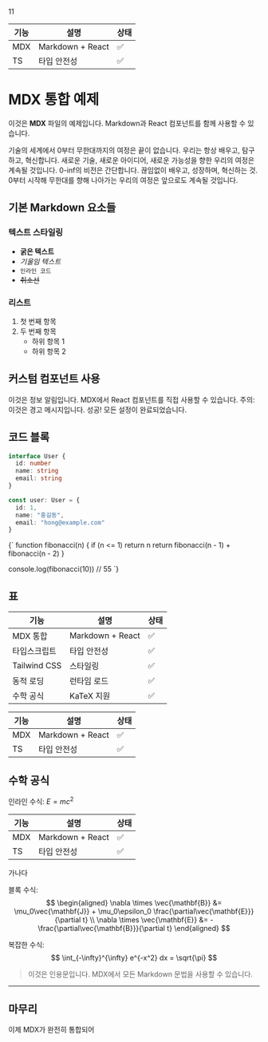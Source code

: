 11

| 기능 | 설명 | 상태 |
|------|------|------|
| MDX | Markdown + React | ✅ |
| TS | 타입 안전성 | ✅ |

# MDX 통합 예제

이것은 **MDX** 파일의 예제입니다. Markdown과 React 컴포넌트를 함께 사용할 수 있습니다.

기술의 세계에서 0부터 무한대까지의 여정은 끝이 없습니다. 우리는 항상 배우고, 탐구하고, 혁신합니다. 새로운 기술, 새로운 아이디어, 새로운 가능성을 향한 우리의 여정은 계속될 것입니다. 0-inf의 비전은 간단합니다. 끊임없이 배우고, 성장하며, 혁신하는 것. 0부터 시작해 무한대를 향해 나아가는 우리의 여정은 앞으로도 계속될 것입니다.

## 기본 Markdown 요소들

### 텍스트 스타일링
- **굵은 텍스트**
- *기울임 텍스트*
- `인라인 코드`
- ~~취소선~~

### 리스트
1. 첫 번째 항목
2. 두 번째 항목
   - 하위 항목 1
   - 하위 항목 2

## 커스텀 컴포넌트 사용

<Alert type="info">
이것은 정보 알림입니다. MDX에서 React 컴포넌트를 직접 사용할 수 있습니다.
</Alert>

<Alert type="warning">
주의: 이것은 경고 메시지입니다.
</Alert>

<Alert type="success">
성공! 모든 설정이 완료되었습니다.
</Alert>

## 코드 블록

```typescript
interface User {
  id: number
  name: string
  email: string
}

const user: User = {
  id: 1,
  name: "홍길동",
  email: "hong@example.com"
}
```

<CodeBlock language="javascript">
{`
function fibonacci(n) {
  if (n <= 1) return n
  return fibonacci(n - 1) + fibonacci(n - 2)
}

console.log(fibonacci(10)) // 55
`}
</CodeBlock>

## 표

| 기능 | 설명 | 상태 |
|------|------|------|
| MDX 통합 | Markdown + React | ✅ |
| 타입스크립트 | 타입 안전성 | ✅ |
| Tailwind CSS | 스타일링 | ✅ |
| 동적 로딩 | 런타임 로드 | ✅ |
| 수학 공식 | KaTeX 지원 | ✅ |

| 기능 | 설명 | 상태 |
|------|------|------|
| MDX | Markdown + React | ✅ |
| TS | 타입 안전성 | ✅ |


## 수학 공식

인라인 수식: $E = mc^2$

| 기능 | 설명 | 상태 |
|------|------|------|
| MDX | Markdown + React | ✅ |
| TS | 타입 안전성 | ✅ |

가나다

블록 수식:
$$
\begin{aligned}
\nabla \times \vec{\mathbf{B}} &= \mu_0\vec{\mathbf{J}} + \mu_0\epsilon_0 \frac{\partial\vec{\mathbf{E}}}{\partial t} \\
\nabla \times \vec{\mathbf{E}} &= -\frac{\partial\vec{\mathbf{B}}}{\partial t}
\end{aligned}
$$

복잡한 수식:
$$
\int_{-\infty}^{\infty} e^{-x^2} dx = \sqrt{\pi}
$$

> 이것은 인용문입니다. MDX에서 모든 Markdown 문법을 사용할 수 있습니다.

---

## 마무리

이제 MDX가 완전히 통합되어
